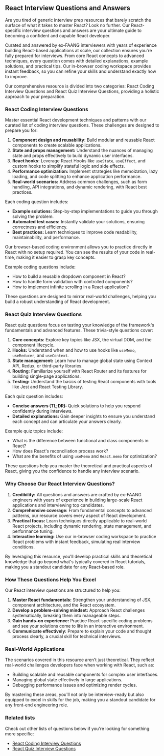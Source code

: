 ## React Interview Questions and Answers

Are you tired of generic interview prep resources that barely scratch the surface of what it takes to master React? Look no further. Our React-specific interview questions and answers are your ultimate guide to becoming a confident and capable React developer.

Curated and answered by ex-FAANG interviewers with years of experience building React-based applications at scale, our collection ensures you're fully prepared for interviews. From core React concepts to advanced techniques, every question comes with detailed explanations, example solutions, and practical tips. Our in-browser coding workspace provides instant feedback, so you can refine your skills and understand exactly how to improve.

Our comprehensive resource is divided into two categories: React Coding Interview Questions and React Quiz Interview Questions, providing a holistic approach to your preparation.

### React Coding Interview Questions

Master essential React development techniques and patterns with our curated list of coding interview questions. These challenges are designed to prepare you for:

1. **Component design and reusability:** Build modular and reusable React components to create scalable applications.
2. **State and props management:** Understand the nuances of managing state and props effectively to build dynamic user interfaces.
3. **React hooks:** Leverage React Hooks like `useState`, `useEffect`, and custom hooks to simplify stateful logic and side effects.
4. **Performance optimization:** Implement strategies like memoization, lazy loading, and code splitting to enhance application performance.
5. **Real-world scenarios:** Address common challenges, such as form handling, API integrations, and dynamic rendering, with React best practices.

Each coding question includes:

- **Example solutions:** Step-by-step implementations to guide you through solving the problem.
- **Automated test cases:** Instantly validate your solutions, ensuring correctness and efficiency.
- **Best practices:** Learn techniques to improve code readability, maintainability, and performance.

Our browser-based coding environment allows you to practice directly in React with no setup required. You can see the results of your code in real-time, making it easier to grasp key concepts.

Example coding questions include:

- How to build a reusable dropdown component in React?
- How to handle form validation with controlled components?
- How to implement infinite scrolling in a React application?

These questions are designed to mirror real-world challenges, helping you build a robust understanding of React development.

### React Quiz Interview Questions

React quiz questions focus on testing your knowledge of the framework's fundamentals and advanced features. These trivia-style questions cover:

1. **Core concepts:** Explore key topics like JSX, the virtual DOM, and the component lifecycle.
2. **Hooks:** Understand when and how to use hooks like `useMemo`, `useReducer`, and `useContext`.
3. **State management:** Learn how to manage global state using Context API, Redux, or third-party libraries.
4. **Routing:** Familiarize yourself with React Router and its features for building single-page applications.
5. **Testing:** Understand the basics of testing React components with tools like Jest and React Testing Library.

Each quiz question includes:

- **Concise answers (TL;DR):** Quick solutions to help you respond confidently during interviews.
- **Detailed explanations:** Gain deeper insights to ensure you understand each concept and can articulate your answers clearly.

Example quiz topics include:

- What is the difference between functional and class components in React?
- How does React's reconciliation process work?
- What are the benefits of using `useMemo` and `React.memo` for optimization?

These questions help you master the theoretical and practical aspects of React, giving you the confidence to handle any interview scenario.

### Why Choose Our React Interview Questions?

1. **Credibility:** All questions and answers are crafted by ex-FAANG engineers with years of experience in building large-scale React applications and interviewing top candidates.
2. **Comprehensive coverage:** From fundamental concepts to advanced patterns, our resource covers every aspect of React development.
3. **Practical focus:** Learn techniques directly applicable to real-world React projects, including dynamic rendering, state management, and performance tuning.
4. **Interactive learning:** Use our in-browser coding workspace to practice React problems with instant feedback, simulating real interview conditions.

By leveraging this resource, you'll develop practical skills and theoretical knowledge that go beyond what's typically covered in React tutorials, making you a standout candidate for any React-based role.

### How These Questions Help You Excel

Our React interview questions are structured to help you:

1. **Master React fundamentals:** Strengthen your understanding of JSX, component architecture, and the React ecosystem.
2. **Develop a problem-solving mindset:** Approach React challenges systematically, breaking them into manageable steps.
3. **Gain hands-on experience:** Practice React-specific coding problems and see your solutions come to life in an interactive environment.
4. **Communicate effectively:** Prepare to explain your code and thought process clearly, a crucial skill for technical interviews.

### Real-World Applications

The scenarios covered in this resource aren't just theoretical. They reflect real-world challenges developers face when working with React, such as:

- Building scalable and reusable components for complex user interfaces.
- Managing global state effectively in large applications.
- Debugging performance issues and optimizing render cycles.

By mastering these areas, you'll not only be interview-ready but also equipped to excel in skills for the job, making you a standout candidate for any front-end engineering role.

### Related lists

Check out other lists of questions below if you're looking for something more specific:

- [React Coding Interview Questions](/questions/react-coding-interview-questions)
- [React Quiz Interview Questions](/questions/react-quiz-interview-questions)
